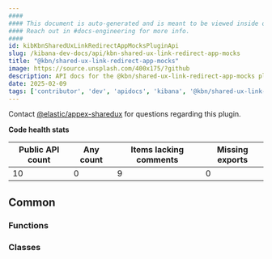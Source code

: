 ```yaml
---
####
#### This document is auto-generated and is meant to be viewed inside our experimental, new docs system.
#### Reach out in #docs-engineering for more info.
####
id: kibKbnSharedUxLinkRedirectAppMocksPluginApi
slug: /kibana-dev-docs/api/kbn-shared-ux-link-redirect-app-mocks
title: "@kbn/shared-ux-link-redirect-app-mocks"
image: https://source.unsplash.com/400x175/?github
description: API docs for the @kbn/shared-ux-link-redirect-app-mocks plugin
date: 2025-02-09
tags: ['contributor', 'dev', 'apidocs', 'kibana', '@kbn/shared-ux-link-redirect-app-mocks']
---
```




Contact [@elastic/appex-sharedux](https://github.com/orgs/elastic/teams/appex-sharedux) for questions regarding this plugin.

**Code health stats**

| Public API count  | Any count | Items lacking comments | Missing exports |
|-------------------|-----------|------------------------|-----------------|
| 10 | 0 | 9 | 0 |

## Common

### Functions
<DocDefinitionList data={kbnSharedUxLinkRedirectAppMocksObj.common.functions}/>

### Classes
<DocDefinitionList data={kbnSharedUxLinkRedirectAppMocksObj.common.classes}/>

